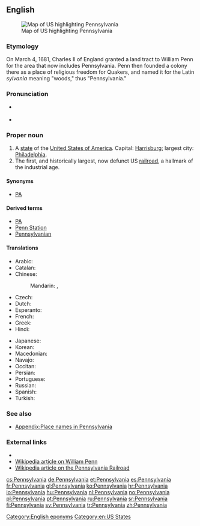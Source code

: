==English==
[[Image:Map of USA highlighting Pennsylvania.png|thumb|right|Map of US highlighting Pennsylvania]]

===Etymology===
On March 4, 1681, Charles II of England granted a land tract to William Penn for the area that now includes Pennsylvania. Penn then founded a colony there as a place of religious freedom for Quakers, and named it for the Latin ''sylvania'' meaning "woods," thus "Pennsylvania."

===Pronunciation===
* {{a|US}} {{IPA|/ˌpɛnsɨlˈveɪniə/}}
* {{audio|en-us-Pennsylvania.ogg|Audio (US)}}
*: {{rhymes|eɪniə}}

===Proper noun===
{{en-proper noun}}

# A [[state]] of the [[United States of America]]. Capital: [[Harrisburg]]; largest city: [[Philadelphia]].
# The first, and historically largest, now defunct US [[railroad]], a hallmark of the industrial age.

====Synonyms====
* {{sense|US state}} [[PA]]

====Derived terms====
* [[PA]]
* [[Penn Station]]
* [[Pennsylvanian]]

====Translations====
{{trans-top|US state}}
* Arabic: {{t|ar|بنسيلفانيا|f|tr=binsilfaanya}}
* Catalan: {{t|ca|Pennsilvània|f}}
* Chinese:
*: Mandarin: {{t+|cmn|賓夕法尼亞|sc=Hani}}, {{t|cmn|宾夕法尼亚|tr=Bīnxīfǎníyà|sc=Hani}}
* Czech: {{t+|cs|Pensylvánie|f}}
* Dutch: {{qualifier|archaic}} {{t+|nl|Pennsylvanië|f}}
* Esperanto: {{t|eo|Pensilvanio}}
* French: {{t+|fr|Pennsylvanie}}
* Greek: {{t+|el|Πενσυλβάνια|tr=Pensylvánia}}
* Hindi: {{t|hi|पेन्सिलवेनिया|tr=pēnsilvēniyā}}
{{trans-mid}}
* Japanese: {{t|ja|ペンシルベニア|tr=Penshirubenia}}
* Korean: {{t|ko|펜실베이니아|tr=Pensilbeinia|sc=Hang}}
* Macedonian: {{t|mk|Пенсилванија|f|tr=Pensilvánija}}
* Navajo: {{t|nv|Pénsówéíniyah hahoodzo}}
* Occitan: {{t+|oc|Pensilvània|f}}
* Persian: {{t+|fa|پنسیلوانیا}}
* Portuguese: {{t+|pt|Pensilvânia|f}}
* Russian: {{t|ru|Пенсильвания|f|tr=Pensil’vánija}}
* Spanish: {{t+|es|Pensilvania|f}}
* Turkish: {{t+|tr|Pennsylvania}}
{{trans-bottom}}

{{trans-top|railroad}}
{{trans-mid}}
{{trans-bottom}}

===See also===
* [[Appendix:Place names in Pennsylvania]]

===External links===
* {{pedialite}}
* [[:w:William Penn|Wikipedia article on William Penn]]
* [[:w:Pennsylvania Railroad|Wikipedia article on the Pennsylvania Railroad]]

[[Category:English eponyms]]
[[Category:en:US States]]

[[cs:Pennsylvania]]
[[de:Pennsylvania]]
[[et:Pennsylvania]]
[[es:Pennsylvania]]
[[fr:Pennsylvania]]
[[gl:Pennsylvania]]
[[ko:Pennsylvania]]
[[hr:Pennsylvania]]
[[io:Pennsylvania]]
[[hu:Pennsylvania]]
[[nl:Pennsylvania]]
[[no:Pennsylvania]]
[[pl:Pennsylvania]]
[[pt:Pennsylvania]]
[[ru:Pennsylvania]]
[[sr:Pennsylvania]]
[[fi:Pennsylvania]]
[[sv:Pennsylvania]]
[[tr:Pennsylvania]]
[[zh:Pennsylvania]]